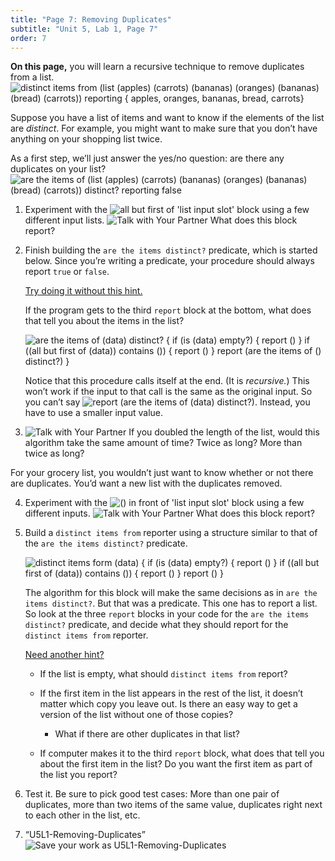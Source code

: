 ```yaml
---
title: "Page 7: Removing Duplicates"
subtitle: "Unit 5, Lab 1, Page 7"
order: 7
---
```


:::::: learn
**On this page,** you will learn a recursive technique to remove duplicates from a list.<br /> <img src="/img/5-algorithms/distinct-reporter-reporting.png" title="distinct items from (list (apples) (carrots) (bananas) (oranges) (bananas) (bread) (carrots)) repoting { apples, oranges, bananas, bread, carrots}" alt="distinct items from (list (apples) (carrots) (bananas) (oranges) (bananas) (bread) (carrots)) reporting { apples, oranges, bananas, bread, carrots}" class="ms-4"/>
::::::

Suppose you have a list of items and want to know if the elements of
the list are <em>distinct</em>. For example, you might want to make sure
that you don't have anything on your shopping list twice.

As a first step, we'll just answer the yes/no question: are there any
duplicates on your list?<br />
<img src="/img/5-algorithms/distinct-predicate-reporting.png" title="are the items of (list (apples) (carrots) (bananas) (oranges) (bananas) (bread) (carrots)) distinct? reporting false" alt="are the items of (list (apples) (carrots) (bananas) (oranges) (bananas) (bread) (carrots)) distinct? reporting false" class="ms-4"/>

:::::: {#first .forYouToDo}

(@) Experiment with the <img src="/img/blocks/all-but-first.png" title="all but first of &apos;list input slot&apos;" alt="all but first of &apos;list input slot&apos;" class="inline py-0"/> block using a few different input lists. <img src="/img/icons/talk-with-your-partner-mini.png" title="Talk with Your Partner" alt="Talk with Your Partner" class="inline"/> What does this block report?

(@) Finish building the `are the items distinct?` predicate,
which is started below. Since you're writing a predicate, your procedure
should always report `true` or `false`.

    ::: sidenote
    <a href="#hint-predicate" data-bs-toggle="collapse" title="Try doing it without this hint about the 'are the items distinct?' predicate">Try
    doing it without this hint.</a>

    ::: {#hint-predicate .collapse}
    If the program gets to the third `report` block at the
    bottom, what does that tell you about the items in the list?
    :::
    :::

    <img src="/img/5-algorithms/distinct-predicate-starter.png" title="are the items of (data) distinct?
    {
    if (is (data) empty?)
    {
    report ()
    }
    if ((all but first of (data)) contains ())
    {
    report ()
    }
    report (are the items of () distinct?)
    }" alt="are the items of (data) distinct?
    {
    if (is (data) empty?)
    {
    report ()
    }
    if ((all but first of (data)) contains ())
    {
    report ()
    }
    report (are the items of () distinct?)
    }" class="ms-4"/>\

    ::: endnote
    Notice that this procedure calls itself at the end. (It is
    <em>recursive.</em>) This won't work if the input to that call is the
    same as the original input. So you can't say
    <img src="/img/5-algorithms/report-are-items-of-data-distinct.png" title="report (are the items of (data) distinct?)" alt="report (are the items of (data) distinct?)" class="inline"/>.
    Instead, you have to use a smaller input value.
    :::


(@) <img src="/img/icons/talk-with-your-partner.png" title="Talk with Your Partner" alt="Talk with Your Partner" class="inline"/> If you doubled the length of the list, would this algorithm take the same amount of time? Twice as long? More than twice as long?

::::::

For your grocery list, you wouldn't just want to know whether or not
there are duplicates. You'd want a new list with the duplicates
removed.

:::::: forYouToDo

(@) Experiment with the <img src="/img/blocks/in-front-of-full-size.png" title="() in front of &apos;list input slot&apos;" alt="() in front of &apos;list input slot&apos;" class="inline py-0"/> block using a few different inputs. <img src="/img/icons/talk-with-your-partner-mini.png" title="Talk with Your Partner" alt="Talk with Your Partner" class="inline"/>
What does this block report?

(@) Build a `distinct items from` reporter using a structure similar to that of the `are the items distinct?` predicate.

    ::: endnote
    <img src="/img/5-algorithms/distinct-reporter-starter.png" title="distinct items form (data)
    {
    if (is (data) empty?)
    {
    report ()
    }
    if ((all but first of (data)) contains ())
    {
    report ()
    }
    report ()
    }" alt="distinct items form (data)
    {
    if (is (data) empty?)
    {
    report ()
    }
    if ((all but first of (data)) contains ())
    {
    report ()
    }
    report ()
    }" class="float-end"/>

    The algorithm for this block will make the same decisions as in
    `are the items distinct?`. But that was a predicate. This one
    has to report a list. So look at the three `report` blocks in
    your code for the `are the items distinct?` predicate, and
    decide what they should report for the `distinct items from`
    reporter.

    <a href="#hint-reporter" data-bs-toggle="collapse" title="Need another hint about the `distinct items from` reporter?">Need
    another hint?</a>

    ::: {#hint-reporter .collapse}
    
    - If the list is empty, what should `distinct items from`
    report?

    - If the first item in the list appears in the rest of the list, it
    doesn't matter which copy you leave out. Is there an easy way to get a
    version of the list without one of those copies?

        * What if there are other duplicates in that list?

    - If computer makes it to the third `report` block, what
    does that tell you about the first item in the list? Do you want the
    first item as part of the list you report?

    :::
    :::

(@) Test it. Be sure to pick good test cases: More than one pair of
duplicates, more than two items of the same value, duplicates right next
to each other in the list, etc.

(@) 
    ::: saveAs
    ["U5L1-Removing-Duplicates"]{.text}<img src="/img/icons/save-this-as.png" title="Save your work as U5L1-Removing-Duplicates" alt="Save your work as U5L1-Removing-Duplicates"/>
    :::

::::::
